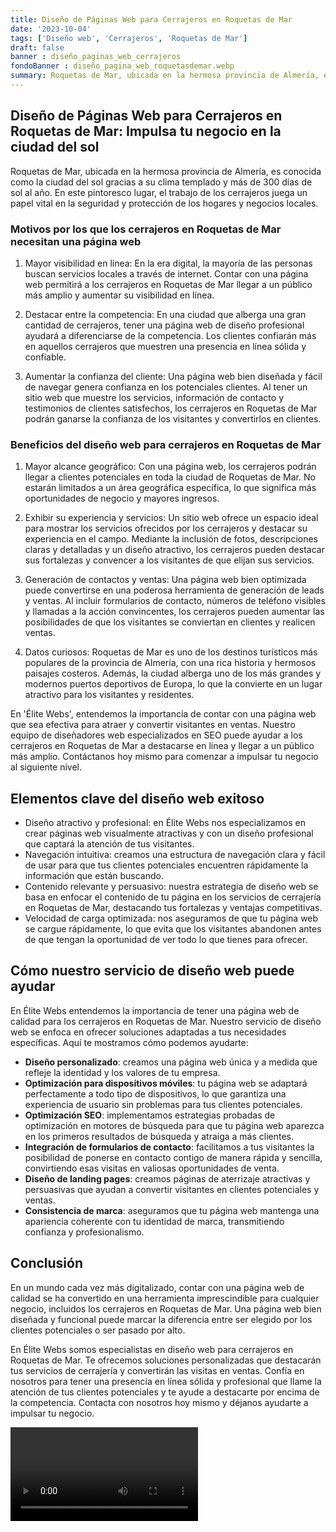 ```yaml
---
title: Diseño de Páginas Web para Cerrajeros en Roquetas de Mar
date: '2023-10-04'
tags: ['Diseño web', 'Cerrajeros', 'Roquetas de Mar']
draft: false
banner : diseño_paginas_web_cerrajeros
fondoBanner : diseño_pagina_web_roquetasdemar.webp
summary: Roquetas de Mar, ubicada en la hermosa provincia de Almería, es conocida como la ciudad del sol gracias a su clima templado y más de 300 días de sol al año. En este pintoresco lugar, el trabajo de los cerrajeros juega un papel vital en la seguridad y protección de los hogares y negocios locales.
---
```


## Diseño de Páginas Web para Cerrajeros en Roquetas de Mar: Impulsa tu negocio en la ciudad del sol

Roquetas de Mar, ubicada en la hermosa provincia de Almería, es conocida como la ciudad del sol gracias a su clima templado y más de 300 días de sol al año. En este pintoresco lugar, el trabajo de los cerrajeros juega un papel vital en la seguridad y protección de los hogares y negocios locales.

### Motivos por los que los cerrajeros en Roquetas de Mar necesitan una página web

1. Mayor visibilidad en línea: En la era digital, la mayoría de las personas buscan servicios locales a través de internet. Contar con una página web permitirá a los cerrajeros en Roquetas de Mar llegar a un público más amplio y aumentar su visibilidad en línea.

2. Destacar entre la competencia: En una ciudad que alberga una gran cantidad de cerrajeros, tener una página web de diseño profesional ayudará a diferenciarse de la competencia. Los clientes confiarán más en aquellos cerrajeros que muestren una presencia en línea sólida y confiable.

3. Aumentar la confianza del cliente: Una página web bien diseñada y fácil de navegar genera confianza en los potenciales clientes. Al tener un sitio web que muestre los servicios, información de contacto y testimonios de clientes satisfechos, los cerrajeros en Roquetas de Mar podrán ganarse la confianza de los visitantes y convertirlos en clientes.

### Beneficios del diseño web para cerrajeros en Roquetas de Mar

1. Mayor alcance geográfico: Con una página web, los cerrajeros podrán llegar a clientes potenciales en toda la ciudad de Roquetas de Mar. No estarán limitados a un área geográfica específica, lo que significa más oportunidades de negocio y mayores ingresos.

2. Exhibir su experiencia y servicios: Un sitio web ofrece un espacio ideal para mostrar los servicios ofrecidos por los cerrajeros y destacar su experiencia en el campo. Mediante la inclusión de fotos, descripciones claras y detalladas y un diseño atractivo, los cerrajeros pueden destacar sus fortalezas y convencer a los visitantes de que elijan sus servicios.

3. Generación de contactos y ventas: Una página web bien optimizada puede convertirse en una poderosa herramienta de generación de leads y ventas. Al incluir formularios de contacto, números de teléfono visibles y llamadas a la acción convincentes, los cerrajeros pueden aumentar las posibilidades de que los visitantes se conviertan en clientes y realicen ventas.

4. Datos curiosos: Roquetas de Mar es uno de los destinos turísticos más populares de la provincia de Almería, con una rica historia y hermosos paisajes costeros. Además, la ciudad alberga uno de los más grandes y modernos puertos deportivos de Europa, lo que la convierte en un lugar atractivo para los visitantes y residentes.

En 'Élite Webs', entendemos la importancia de contar con una página web que sea efectiva para atraer y convertir visitantes en ventas. Nuestro equipo de diseñadores web especializados en SEO puede ayudar a los cerrajeros en Roquetas de Mar a destacarse en línea y llegar a un público más amplio. Contáctanos hoy mismo para comenzar a impulsar tu negocio al siguiente nivel.

<GifSeo />

<Cta />

## Elementos clave del diseño web exitoso

- Diseño atractivo y profesional: en Élite Webs nos especializamos en crear páginas web visualmente atractivas y con un diseño profesional que captará la atención de tus visitantes.
- Navegación intuitiva: creamos una estructura de navegación clara y fácil de usar para que tus clientes potenciales encuentren rápidamente la información que están buscando.
- Contenido relevante y persuasivo: nuestra estrategia de diseño web se basa en enfocar el contenido de tu página en los servicios de cerrajería en Roquetas de Mar, destacando tus fortalezas y ventajas competitivas.
- Velocidad de carga optimizada: nos aseguramos de que tu página web se cargue rápidamente, lo que evita que los visitantes abandonen antes de que tengan la oportunidad de ver todo lo que tienes para ofrecer.

## Cómo nuestro servicio de diseño web puede ayudar

En Élite Webs entendemos la importancia de tener una página web de calidad para los cerrajeros en Roquetas de Mar. Nuestro servicio de diseño web se enfoca en ofrecer soluciones adaptadas a tus necesidades específicas. Aquí te mostramos cómo podemos ayudarte:

- **Diseño personalizado**: creamos una página web única y a medida que refleje la identidad y los valores de tu empresa.
- **Optimización para dispositivos móviles**: tu página web se adaptará perfectamente a todo tipo de dispositivos, lo que garantiza una experiencia de usuario sin problemas para tus clientes potenciales.
- **Optimización SEO**: implementamos estrategias probadas de optimización en motores de búsqueda para que tu página web aparezca en los primeros resultados de búsqueda y atraiga a más clientes.
- **Integración de formularios de contacto**: facilitamos a tus visitantes la posibilidad de ponerse en contacto contigo de manera rápida y sencilla, convirtiendo esas visitas en valiosas oportunidades de venta.
- **Diseño de landing pages**: creamos páginas de aterrizaje atractivas y persuasivas que ayudan a convertir visitantes en clientes potenciales y ventas.
- **Consistencia de marca**: aseguramos que tu página web mantenga una apariencia coherente con tu identidad de marca, transmitiendo confianza y profesionalismo.

## Conclusión

En un mundo cada vez más digitalizado, contar con una página web de calidad se ha convertido en una herramienta imprescindible para cualquier negocio, incluidos los cerrajeros en Roquetas de Mar. Una página web bien diseñada y funcional puede marcar la diferencia entre ser elegido por los clientes potenciales o ser pasado por alto. 

En Élite Webs somos especialistas en diseño web para cerrajeros en Roquetas de Mar. Te ofrecemos soluciones personalizadas que destacarán tus servicios de cerrajería y convertirán las visitas en ventas. Confía en nosotros para tener una presencia en línea sólida y profesional que llame la atención de tus clientes potenciales y te ayude a destacarte por encima de la competencia. Contacta con nosotros hoy mismo y déjanos ayudarte a impulsar tu negocio.

<Video />

<CtaBot job='Cerrajeros' city='Roquetas de Mar'/>

<Gmaps query='Roquetas de Mar+españa+maps' />